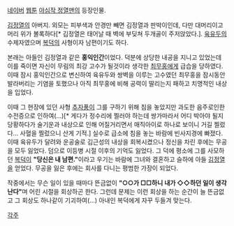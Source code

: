 [[네이버]] [[웹툰]] [[야심작 정열맨]]의 등장인물.

[[김정열]]의 아버지. 외모는 피부색과 안경만 빼면 김정열과 판박이인데, 다만 대머리이고 머리 위가 볼록하다[* 김정열은 태어날 때 벽에 부딪쳐 두개골이 주저앉았다.]. [[육유두]]의 수제자였으며 [[복덕]]의 사형이자 남편이기도 하다.

본래는 아들인 김정열과 같은 '''홍익인간'''이었다. 덕분에 상당한 내공을 지니고 있었는데 이를 죽이면 자신이 무림의 최강 고수가 될것이라 생각한 [[최무홍]]에게 급습을 당하였다. 이때 잠시 홍익인간으로 변신하여 육유두와 쌍벽을 이루는 고수였던 최무홍을 잠시동안 발라버리는 기염을 토했으나 아직 최무홍에 비해 공력이 딸리는지 패하고 치명적인 내상을 입었다.

이때 그 현장에 있던 사형 [[추자풍]]이 그를 구하기 위해 침을 놓았지만 과도한 음주로인한 수전증으로 인하여(...)[* 게다가 정수리에 찔러야 하는데 쌍가마라서 어디 박아야 될지 당황하다가 술기운과 내상으로 인해 어질거리면서 매직아이로 하나로 보이니 거길 찔렀다... 사혈을 찔렀으니 산게 기적.] 실수로 급소에 침을 놓는 바람에 빈사지경에 빠졌다. 이때 육유두가 달려와 운공술로 김근성의 내상을 회복시켰으나 정신을 차린 후에는 무공을 모두 잃었다. 덤으로 이등병 시절 이후의 기억도 잃었다. 그 덕에 평소에 그를 사모하던 [[복덕]]이 '''"당신은 내 남편."'''이라고 우기는 바람에 그녀와 결혼하고 슬하에 아들 [[김정열]]을 얻었다. 무공을 잃은 후에는 회사를 다니는 평범한 가장이 되었다.

작중에서는 무슨 일이 있을 때마다 뜬금없이 '''"○○가 □□하니 내가 ◇◇하던 일이 생각난다"'''며 어린 시절을 회상하곤 한다. 그런데 문제는 이런 회상을 하는 순간이 늘 뜬금없고 그 회상도 하나같이 기괴하여(...) 아내인 복덕에게 자꾸 두들겨 맞는다.

[[각주]]
